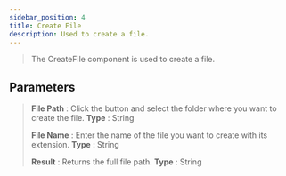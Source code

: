 ```yaml
---
sidebar_position: 4
title: Create File
description: Used to create a file.
---
```

> The CreateFile component is used to create a file.

## Parameters

> **File Path** : Click the button and select the folder where you want to create the file. **Type** : String
>
> **File Name** : Enter the name of the file you want to create with its extension. **Type** : String
>
> **Result** : Returns the full file path. **Type** : String
